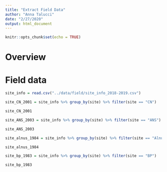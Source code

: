 ```yaml
---
title: "Extract Field Data"
author: "Anna Talucci"
date: "2/27/2020"
output: html_document
---
```


```r
knitr::opts_chunk$set(echo = TRUE)
```

# Overview


# Field data

```r
site_info = read.csv("../data/field/site_info_2018-2019.csv")
```




```r
site_CN_2001 = site_info %>% group_by(site) %>% filter(site == "CN")

site_CN_2001
```

```r
site_ANS_2003 = site_info %>% group_by(site) %>% filter(site == "ANS")

site_ANS_2003
```

```r
site_alnus_1984 = site_info %>% group_by(site) %>% filter(site == "Alnus")

site_alnus_1984
```


```r
site_bp_1983 = site_info %>% group_by(site) %>% filter(site == "BP")

site_bp_1983
```
